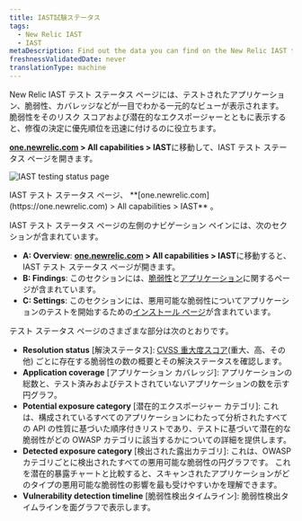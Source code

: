 ```yaml
---
title: IAST試験ステータス
tags:
  - New Relic IAST
  - IAST
metaDescription: Find out the data you can find on the New Relic IAST testing status page.
freshnessValidatedDate: never
translationType: machine
---
```



New Relic IAST テスト ステータス ページには、テストされたアプリケーション、脆弱性、カバレッジなどが一目でわかる一元的なビューが表示されます。 脆弱性をそのリスク スコアおよび潜在的なエクスポージャーとともに表示すると、修復の決定に優先順位を迅速に付けるのに役立ちます。

**[one.newrelic.com](https://one.newrelic.com) > All capabilities > IAST**に移動して、IAST テスト ステータス ページを開きます。

<img
  title="IAST testing status page"
  alt="IAST testing status page"
  src={iastSummary}
/>

<figcaption>
  IAST テスト ステータス ページ、 **[one.newrelic.com](https://one.newrelic.com) > All capabilities > IAST** 。
</figcaption>

IAST テスト ステータス ページの左側のナビゲーション ペインには、次のセクションが含まれています。

* **A: Overview**: **[one.newrelic.com](https://one.newrelic.com) > All capabilities > IAST**に移動すると、IAST テスト ステータス ページが開きます。
* **B: Findings**: このセクションには、[脆弱性](/docs/iast/exploitable-vulns/)と[アプリケーション](/docs/iast/applications/)に関するページが含まれています。
* **C: Settings**: このセクションには、悪用可能な脆弱性についてアプリケーションのテストを開始するための[インストール ページ](/docs/iast/install/)が含まれています。

テスト ステータス ページのさまざまな部分は次のとおりです。

* **Resolution status** \[解決ステータス]: [CVSS 重大度スコア](/docs/iast/introduction/#vuln-severity)(重大、高、その他) ごとに存在する脆弱性の数の概要とその解決ステータスを確認します。
* **Application coverage** \[アプリケーション カバレッジ]: アプリケーションの総数と、テスト済みおよびテストされていないアプリケーションの数を示す円グラフ。
* **Potential exposure category** \[潜在的エクスポージャー カテゴリ]: これは、構成されているすべてのアプリケーションにわたって分析されたすべての API の性質に基づいた順序付きリストであり、テストに基づいて潜在的な脆弱性がどの OWASP カテゴリに該当するかについての詳細を提供します。
* **Detected exposure category** \[検出された露出カテゴリ]: これは、OWASP カテゴリごとに検出されたすべての悪用可能な脆弱性の円グラフです。 これを潜在的暴露チャートと比較すると、スキャンされたアプリケーションがどのタイプの悪用可能な脆弱性の影響を最も受けやすいかを理解できます。
* **Vulnerability detection timeline** \[脆弱性検出タイムライン]: 脆弱性検出タイムラインを面グラフで表示します。